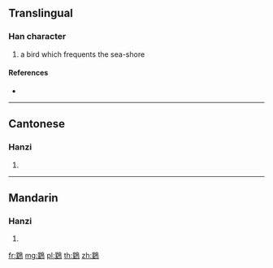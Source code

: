 {{character info/new}}
==Translingual==

===Han character===
{{Han char|rn=196|rad=鳥|as=09|sn=20|four=27427|canj=BEHAF}}

# a bird which frequents the sea-shore

====References====
* {{Han ref|kx=1495.060|dkj=47126|dj=2025.040|hdz=74647.120|uh=9DA2|ud=40354|bh=F5A8|bd=62888}}

----

==Cantonese==

===Hanzi===
{{yue-hanzi|jyut=jyun4|y=yun4}}

# {{defn|lang=yue|sort=鳥09}}

----

==Mandarin==

===Hanzi===
{{cmn-hanzi|pin=[[kūn]] ([[kun1]]), [[yuán]] ([[yuan2]])|wg=k'un<sup>1</sup>, yüan<sup>2</sup>}}

# {{defn|lang=cmn|sort=鳥09}}

[[fr:鶢]]
[[mg:鶢]]
[[pl:鶢]]
[[th:鶢]]
[[zh:鶢]]